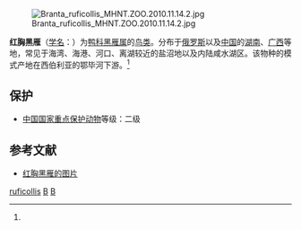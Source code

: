 {{speciesbox
| name = 红胸黑雁
| status = VU
| status_system = IUCN3.1
| status_ref = <ref name=IUCN>{{cite journal | author =BirdLife International | title = ''Branta ruficollis'' | journal = [[IUCN_Red_List_of_Threatened_Species|IUCN Red List of Threatened Species]] | volume=2015 | page =e.T22679954A84085554  | publisher = [[IUCN|IUCN]] | year =2015 | url = https://dx.doi.org/10.2305/IUCN.UK.2015-4.RLTS.T22679954A84085554.en| accessdate = 5 January 2016 }}</ref>
| image = Red-breasted goose arp.jpg
| genus = Branta
| species = ruficollis
| authority = (Pallas, 1769)<ref name='id1441'>{{cite web| url =http://www.bioinfo.cn/db05/BjdwSpecies.php?action=view&id=1441| title =红胸黑雁| work =《中国动物物种编目数据库》| publisher =中国科学院微生物研究所| author =中国科学院动物研究所| accessdate =2009-04-04| deadurl =yes| archiveurl =https://web.archive.org/web/20160305023423/http://www.bioinfo.cn/db05/BjdwSpecies.php?action=view&id=1441| archivedate =2016-03-05}}</ref>
}}
[[File:Branta_ruficollis_MHNT.ZOO.2010.11.14.2.jpg|thumb]]

'''红胸黑雁'''（[[学名|学名]]：{{lang|la|''Branta ruficollis''}}）为[[鸭科|鸭科]][[黑雁属|黑雁属]]的[[鸟类|鸟类]]。分布于[[俄罗斯|俄罗斯]]以及[[中国|中国]]的[[湖南|湖南]]、[[广西|广西]]等地，常见于海湾、海港、河口、离湖较近的盐沼地以及内陆咸水湖区。该物种的模式产地在西伯利亚的鄂毕河下游。<ref name='id1441'/>

== 保护 ==
*[[中國國家重點保護野生動物名錄|中国国家重点保护动物]]等级：二级

== 参考文献 ==
{{reflist}}
* [https://pic.birdnet.cn/atlas//202010/25/002311tqh8qhqbqlyqzl2c.jpg 红胸黑雁的图片]
{{雁形目|A.}}
{{Taxonbar|from=Q187852}}

[[Category:黑雁属|ruficollis]]
[[Category:1769年描述的鸟类|B]]
[[Category:中国国家二级保护动物|B]]

{{鸟类小作品}}
